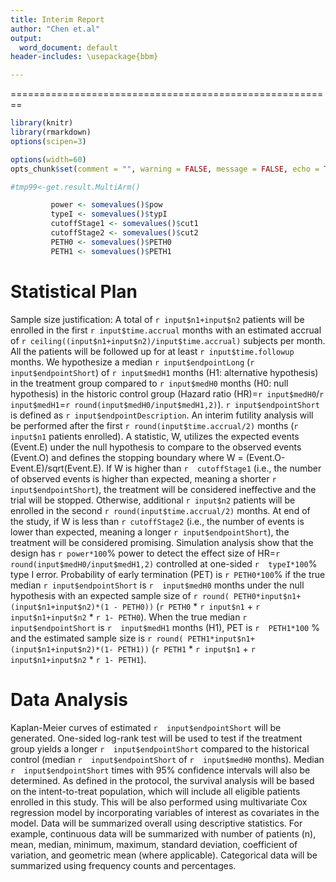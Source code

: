 ```yaml
---
title: Interim Report
author: "Chen et.al"
output:
  word_document: default
header-includes: \usepackage{bbm}

---
```

========================================================

```r
library(knitr)
library(rmarkdown)
options(scipen=3)
```


```r
options(width=60)
opts_chunk$set(comment = "", warning = FALSE, message = FALSE, echo = TRUE, tidy = FALSE, size="small",fig.height=5)
```


```r
#tmp99<-get.result.MultiArm()

         power <- somevalues()$pow 
         typeI <- somevalues()$typI 
         cutoffStage1 <- somevalues()$cut1 
         cutoffStage2 <- somevalues()$cut2
         PETH0 <- somevalues()$PETH0  
         PETH1 <- somevalues()$PETH1

```


# Statistical Plan

Sample size justification: A total of `r input$n1+input$n2` patients will be enrolled in the first `r input$time.accrual` months with an estimated accrual of `r ceiling((input$n1+input$n2)/input$time.accrual)` subjects per month. All the patients will be followed up for at least `r input$time.followup` months. We hypothesize a median `r input$endpointLong` (`r input$endpointShort`) of `r input$medH1` months (H1: alternative hypothesis) in the treatment group compared to `r input$medH0` months (H0: null hypothesis) in the historic control group (Hazard ratio (HR)=`r input$medH0`/`r input$medH1`=`r round(input$medH0/input$medH1,2)`). `r input$endpointShort` is defined as `r input$endpointDescription`.
An interim futility analysis will be performed after the first `r round(input$time.accrual/2)` months (`r input$n1` patients enrolled). A statistic, W, utilizes the expected events (Event.E) under the null hypothesis to compare to the observed events (Event.O) and defines the stopping boundary where W = (Event.O-Event.E)/sqrt(Event.E). If W is higher than `r  cutoffStage1` (i.e., the number of observed events is higher than expected, meaning a  shorter `r input$endpointShort`), the treatment will be considered ineffective and the trial will be stopped. Otherwise, additional `r input$n2` patients will be enrolled in the second `r round(input$time.accrual/2)` months. At end of the study, if W is less than `r cutoffStage2` (i.e., the number of events is lower than expected, meaning a longer `r input$endpointShort`), the treatment will be considered promising. Simulation analysis show that the design has `r power*100`% power to detect the effect size of HR=`r round(input$medH0/input$medH1,2)` controlled at one-sided `r  typeI*100`% type I error. Probability of early termination (PET) is `r PETH0*100`% if the true median  `r input$endpointShort` is `r  input$medH0` months under the null hypothesis with an expected sample size of `r round( PETH0*input$n1+(input$n1+input$n2)*(1 - PETH0))` (`r PETH0`  * `r input$n1` + `r input$n1+input$n2` * `r 1- PETH0`). When the true median `r  input$endpointShort` is `r  input$medH1` months (H1), PET is `r  PETH1*100` % and the estimated sample size is 
`r round( PETH1*input$n1+(input$n1+input$n2)*(1- PETH1))` (`r PETH1`  * `r input$n1` + `r input$n1+input$n2` * `r 1- PETH1`).

# Data Analysis

Kaplan-Meier curves of estimated `r  input$endpointShort` will be generated. One-sided log-rank test will be used to test if the treatment group yields a longer `r  input$endpointShort` compared to the historical control (median `r  input$endpointShort` of `r  input$medH0` months). Median `r  input$endpointShort` times with 95% confidence intervals will also be determined. As defined in the protocol, the survival analysis will be based on the intent-to-treat population, which will include all eligible patients enrolled in this study. This will be also performed using multivariate Cox regression model by incorporating variables of interest as covariates in the model. Data will be summarized overall using descriptive statistics. For example, continuous data will be summarized with number of patients (n), mean, median, minimum, maximum, standard deviation, coefficient of variation, and geometric mean (where applicable). Categorical data will be summarized using frequency counts and percentages.
 
